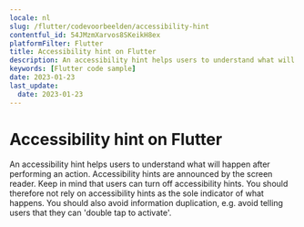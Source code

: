 ```yaml
---
locale: nl
slug: /flutter/codevoorbeelden/accessibility-hint
contentful_id: 54JMzmXarvos8SKeikH8ex
platformFilter: Flutter
title: Accessibility hint on Flutter
description: An accessibility hint helps users to understand what will happen after performing an action.
keywords: [Flutter code sample]
date: 2023-01-23
last_update:
  date: 2023-01-23
---
```


# Accessibility hint on Flutter

An accessibility hint helps users to understand what will happen after performing an action. Accessibility hints are announced by the screen reader. Keep in mind that users can turn off accessibility hints. You should therefore not rely on accessibility hints as the sole indicator of what happens. You should also avoid information duplication, e.g. avoid telling users that they can 'double tap to activate'.

<CodeSample id="accessibility-hint" locale="nl" platform="flutter"/>
